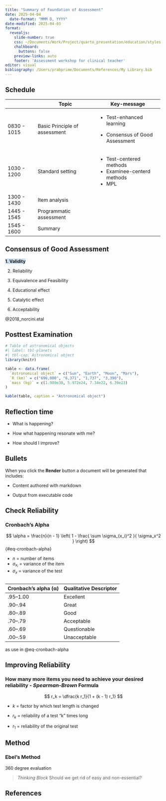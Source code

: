 ```yaml
---
title: "Summary of Foundation of Assessment"
date: 2025-04-04
  date-format: "MMM D, YYYY"
date-modified: 2025-04-03
format: 
  revealjs:
    slide-number: true
    css: ~/Documents/Work/Project/quarto_presentation/education/styles.css
    chalkboard: 
      buttons: false
    preview-links: auto
    footer: 'Assessment workshop for clinical teacher'
editor: visual
bibliography: /Users/prabprime/Documents/References/My Library.bib
---
```


## Schedule

::: left-align-table
+---------------+-------------------------------+----------------------------------+
|               | Topic                         | Key-message                      |
+===============+===============================+==================================+
| 0830 - 1015   | Basic Principle of assessment | -   Test-enhanced learning       |
|               |                               |                                  |
|               |                               | -   Consensus of Good Assessment |
+---------------+-------------------------------+----------------------------------+
| 1030 - 1200   | Standard setting              | -   Test-centered methods        |
|               |                               | -   Examinee-centerd methods     |
|               |                               | -   MPL                          |
+---------------+-------------------------------+----------------------------------+
| 1300 - 1430   | Item analysis                 |                                  |
+---------------+-------------------------------+----------------------------------+
| 1445 - 1545   | Programmatic assessment       |                                  |
+---------------+-------------------------------+----------------------------------+
| 1545 - 1600   | Summary                       |                                  |
+---------------+-------------------------------+----------------------------------+
:::

## Consensus of Good Assessment

[1.  Validity]{.fragment style="font-weight:bold;background-color:#ccddeb;"}

2.  Reliability

3.  Equivalence and Feasibility

4.  Educational effect

5.  Catalytic effect

6.  Acceptability

::: footnote
@2018_norcini.etal
:::

## Posttest Examination

```r
# Table of astronomical objects
#| label: tbl-planets
#| tbl-cap: Astronomical object
library(knitr)

table <- data.frame(
  `Astronomical object` = c("Sun", "Earth", "Moon", "Mars"),
  `R (km)` = c("696,000", "6,371", "1,737", "3,390"),
  `mass (kg)` = c(1.989e30, 5.972e24, 7.34e22, 6.39e23)
)

kable(table, caption = "Astronomical object")
```

## Reflection time

+ What is happening?

+ How what happening resonate with me?

+ How should I improve?

## Bullets

When you click the **Render** button a document will be generated that includes:

::: incremental
-   Content authored with markdown

-   Output from executable code
:::

## Check Reliability

### Cronbach's Alpha {.kanit-bold .math-slide}

$$
\alpha = \frac{n}{n - 1} \left( 1 - \frac{ \sum \sigma_{x_i}^2 }{ \sigma_x^2 } \right)
$$ {#eq-cronbach-alpha}

-   $n$ = number of items
-   $\sigma_{x_i}$ = variance of the item
-   $\sigma_x$ = variance of the test

## 

| Cronbach’s alpha (α) | Qualitative Descriptor |
|----------------------|------------------------|
| .95–1.00             | Excellent              |
| .90–.94              | Great                  |
| .80–.89              | Good                   |
| .70–.79              | Acceptable             |
| .60–.69              | Questionable           |
| .00–.59              | Unacceptable           |
as use in @eq-cronbach-alpha

## Improving Reliability

### How many more items you need to achieve your desired reliability - *Spearman-Brown* Formula {.kanit-bold .math-slide}

$$
r_k = \dfrac{k r_1}{1 + (k - 1) r_1}
$$

-   $k$ = factor by which test length is changed

-   $r_{k}$ = reliability of a test “k” times long

-   $r_1$ = reliability of the original test

## Method

### Ebel's Method {#ebel}

360 degree evaluation

> *Thinking Block* Should we get rid of easy and non-essential?

## References

::: {#refs}
:::
